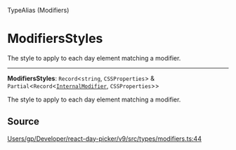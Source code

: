 <SectionTitle>TypeAlias (Modifiers)</SectionTitle>

# ModifiersStyles

<Description>
The style to apply to each day element matching a modifier.
</Description>

---

<a id="undefined" name="undefined"></a>

<SignatureMemberIdentifier>**ModifiersStyles**: `Record`\<`string`, `CSSProperties`\> & `Partial`\<`Record`\<[`InternalModifier`](/api/next/type-aliases/InternalModifier.md), `CSSProperties`\>\></SignatureMemberIdentifier>

The style to apply to each day element matching a modifier.

## Source

[Users/gp/Developer/react-day-picker/v9/src/types/modifiers.ts:44](https://github.com/gpbl/react-day-picker/blob/next/src/types/modifiers.ts#L44)
